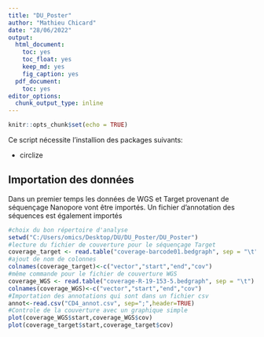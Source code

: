 ```yaml
---
title: "DU_Poster"
author: "Mathieu Chicard"
date: "28/06/2022"
output:  
  html_document:
    toc: yes
    toc_float: yes
    keep_md: yes
    fig_caption: yes
  pdf_document:
    toc: yes
editor_options:
  chunk_output_type: inline
---
```


```r
knitr::opts_chunk$set(echo = TRUE)
```

Ce script nécessite l'installion des packages suivants: 
<ul>
<li>circlize</li>
</ul>

## Importation des données

Dans un premier temps les données de WGS et Target provenant de séquençage Nanopore vont être importés. Un fichier d'annotation des séquences est également importés

```r
#choix du bon répertoire d'analyse
setwd("C:/Users/omics/Desktop/DU/DU_Poster/DU_Poster")
#lecture du fichier de couverture pour le séquençage Target
coverage_target <- read.table("coverage-barcode01.bedgraph", sep = "\t")
#ajout de nom de colonnes
colnames(coverage_target)<-c("vector","start","end","cov")
#même commande pour le fichier de couverture WGS
coverage_WGS <- read.table("coverage-R-19-153-5.bedgraph", sep = "\t")
colnames(coverage_WGS)<-c("vector","start","end","cov")
#Importation des annotations qui sont dans un fichier csv
annot<-read.csv("CD4_annot.csv", sep=";",header=TRUE)
#Controle de la couverture avec un graphique simple
plot(coverage_WGS$start,coverage_WGS$cov)
plot(coverage_target$start,coverage_target$cov)
```

